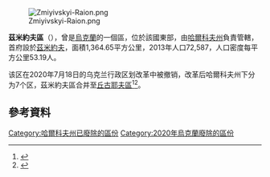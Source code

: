 [[Image:Zmiyivskyi-Raion.png|right]]

'''茲米約夫區'''（{{lang-uk|Зміївський район}}），曾是[[烏克蘭|烏克蘭]]的一個區，位於該國東部，由[[哈爾科夫州|哈爾科夫州]]負責管轄，首府設於[[茲米約夫|茲米約夫]]，面積1,364.65平方公里，2013年人口72,587，人口密度每平方公里53.19人。

该区在2020年7月18日的乌克兰行政区划改革中被撤销，改革后哈爾科夫州下分为7个区，茲米約夫區合并至[[丘古耶夫區|丘古耶夫區]]<ref>{{Cite news|title=Про утворення та ліквідацію районів. Постанова Верховної Ради України № 807-ІХ.|url=http://www.golos.com.ua/article/333466|access-date=2020-10-03|date=2020-07-18|website=Голос України|language=uk}}</ref><ref name="2020_reform_maps">{{cite web |title=Нові райони: карти + склад |url=https://www.minregion.gov.ua/press/news/novi-rajony-karty-sklad/ |publisher=Міністерство розвитку громад та територій України |language=uk}}</ref>。

==參考資料==
{{Reflist}}

{{Kharkiv-geo-stub}}

{{DEFAULTSORT:Зміївський район}}
[[Category:哈爾科夫州已廢除的區份|Category:哈爾科夫州已廢除的區份]]
[[Category:2020年烏克蘭廢除的區份|Category:2020年烏克蘭廢除的區份]]